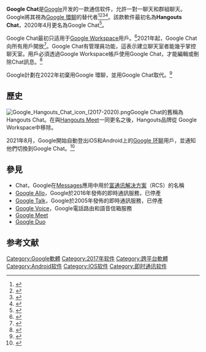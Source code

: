 {{other uses|Google Chat (消歧義)}}
{{Infobox software
| name = Google Chat
| logo = File:Google Chat icon (2020).svg
| developer = [[Google|Google]]
| released = {{start date and age|2017|3|9}}
| discontinued = no
| latest release version = 2022.01.09.422968335.Release
| language count = 
| genre = [[通訊軟體|通訊軟體]]
| platform = [[Android|Android]]、[[iOS|iOS]]、[[万维网|網頁版]]
| license = [[免費軟體|免費軟體]]
| website = {{URL|https://chat.google.com}}
}}
'''Google Chat'''是[[Google|Google]]开发的一款通信软件，允許一對一聊天和群組聊天。Google將其視為[[Google_環聊|Google 環聊]]的替代者<ref name="de Looper, Christian">{{Cite web|title=Google will begin shutting down the classic Hangouts app in October|url=https://www.digitaltrends.com/social-media/google-hangouts-shut-down-2020/|accessdate=September 5, 2019|author=de Looper, Christian|work=DigitalTrends.com|archiveurl=https://web.archive.org/web/20190804113856/https://www.digitaltrends.com/social-media/google-hangouts-shut-down-2020/|archivedate=2019-08-04|dead-url=no}}</ref><ref>{{cite web|url=https://www.theverge.com/2020/4/9/21215588/google-chat-hangouts-meet-g-suite-name-change-rebranding|title=Google is rebranding Hangouts Chat as just Google Chat|first=Nick|last=Statt|date=2020-04-09|website=The Verge|accessdate=2020-10-16|archive-date=2020-12-12|archive-url=https://web.archive.org/web/20201212031140/https://www.theverge.com/2020/4/9/21215588/google-chat-hangouts-meet-g-suite-name-change-rebranding|dead-url=no}}</ref><ref>{{cite web|url=https://www.techradar.com/news/google-hangouts-officially-rebrands-as-google-chat|title=Google Hangouts officially rebrands as Google Chat|first=Mike Moore 10|last=April 2020|website=TechRadar|accessdate=2020-10-16|archive-date=2020-12-10|archive-url=https://web.archive.org/web/20201210073431/https://www.techradar.com/news/google-hangouts-officially-rebrands-as-google-chat|dead-url=no}}</ref><ref>{{cite web|url=https://bgr.com/2020/04/10/google-hangouts-vs-zoom-google-meet-and-google-chat-apps-for-g-suite/|title=Google’s messaging apps just got more confusing: Meet and Chat|first=Chris|last=Smith|date=2020-04-10|publisher=|accessdate=2020-10-16|archive-date=2020-11-04|archive-url=https://web.archive.org/web/20201104233509/https://bgr.com/2020/04/10/google-hangouts-vs-zoom-google-meet-and-google-chat-apps-for-g-suite/|dead-url=no}}</ref>。該款軟件最初名為'''Hangouts Chat'''，2020年4月更名為Google Chat<ref>{{Cite news|url=https://www.theverge.com/2020/4/9/21215588/google-chat-hangouts-meet-g-suite-name-change-rebranding|title=Google is rebranding Hangouts Chat as just Google Chat|first=Nick|author=Statt|date=April 9, 2020|work=[[The_Verge|The Verge]]|accessdate=2020-10-16|archive-date=2020-12-12|archive-url=https://web.archive.org/web/20201212031140/https://www.theverge.com/2020/4/9/21215588/google-chat-hangouts-meet-g-suite-name-change-rebranding|dead-url=no}}</ref>。

Google Chat最初只适用于[[Google_Workspace|Google Workspace]]用戶。<ref>{{Cite web|title=Compare G Suite products - Chat|url=https://gsuite.google.com/compare-editions/?feature=chat|accessdate=2020-04-29|work=gsuite.google.com|language=en|archive-date=2020-08-22|archive-url=https://web.archive.org/web/20200822220836/https://gsuite.google.com/compare-editions/?feature=chat|dead-url=no}}</ref>2021年起，Google Chat向所有用戶開放<ref>{{Cite web|title=Google Chat明年将向所有人开放 取代G套件中的Hangouts|url=https://www.cnbeta.com/articles/tech/1041105.htm|accessdate=cnbeta|author=|date=|format=|publisher=|language=|archive-date=2020-10-23|archive-url=https://web.archive.org/web/20201023083916/https://www.cnbeta.com/articles/tech/1041105.htm|dead-url=no}}</ref>。Google Chat有管理員功能，這表示建立聊天室者能幾乎掌控聊天室。用戶必須透過Google Workspace帳戶使用Google Chat，才能編輯或刪除Chat訊息。<ref>{{Cite web|title=修改或删除消息 - 计算机 - Google Chat帮助|url=https://support.google.com/chat/answer/7653281|access-date=2022-01-24|work=support.google.com|archive-date=2022-03-30|archive-url=https://web.archive.org/web/20220330071437/https://support.google.com/chat/answer/7653281|dead-url=no}}</ref>

Google計劃在2022年初棄用Google 環聊，並用Google Chat取代。<ref>{{Cite web|title=Google Chat 升級時程 - Google Workspace 管理員說明|url=https://support.google.com/a/answer/9197126?hl=zh-Hant|access-date=2022-01-24|work=support.google.com|archive-date=2022-01-24|archive-url=https://web.archive.org/web/20220124112230/https://support.google.com/a/answer/9197126?hl=zh-Hant|dead-url=no}}</ref>

== 歷史 ==
[[File:Google_Hangouts_Chat_icon_(2017-2020).png|thumb]]Google Chat的舊稱為Hangouts Chat。在與[[Google_Meet|Hangouts Meet]]一同更名之後，Hangouts品牌從 Google Workspace中移除。

2021年8月，Google開始自動登出iOS和Android上的[[Google_环聊|Google 环聊]]用戶，並通知他們切換到Google Chat。<ref>{{Cite web|last=Li|first=Abner|date=2021-08-06|title=Google signing free users out of Hangouts for iOS, Android as part of 'switch to Chat' prompt|url=https://9to5google.com/2021/08/06/hangouts-signing-out-google-chat/|access-date=2022-01-24|website=9to5Google|language=en-US|archive-date=2022-01-19|archive-url=https://web.archive.org/web/20220119223157/https://9to5google.com/2021/08/06/hangouts-signing-out-google-chat/|dead-url=no}}</ref>
== 參見 ==
*Chat，Google在[[Messages_(Google)|Messages]]應用中用於[[富通讯解决方案|富通讯解决方案]]（RCS）的名稱
*[[Google_Allo|Google Allo]]，Google於2016年發佈的即時通訊服務，已停產
*[[Google_Talk|Google Talk]]，Google於2005年發佈的即時通訊服務，已停產
*[[Google_Voice|Google Voice]]，Google電話路由和語音信箱服務
*[[Google_Meet|Google Meet]]
*[[Google_Duo|Google Duo]]
== 参考文献 ==
{{Reflist}}

{{Google Inc.}}
{{即时通讯客户端}}
[[Category:Google軟體|Category:Google軟體]]
[[Category:2017年软件|Category:2017年软件]]
[[Category:跨平台軟體|Category:跨平台軟體]]
[[Category:Android软件|Category:Android软件]]
[[Category:IOS软件|Category:IOS软件]]
[[Category:即时通讯软件|Category:即时通讯软件]]